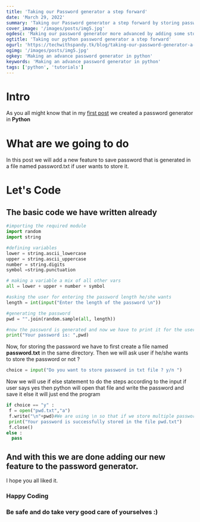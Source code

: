 ```yaml
---
title: 'Taking our Password generator a step forward'
date: 'March 29, 2022'
summary: 'Taking our Password generator a step forward by storing passwords'
cover_image: '/images/posts/img5.jpg'
ogdesc: 'Making our password generator more advanced by adding some storing features in it.'
ogtitle: 'Taking our python password generator a step forward'
ogurl: 'https://techwithspandy.tk/blog/taking-our-password-generator-a-step-forward'
ogimg: '/images/posts/img5.jpg'
ogkey: 'Making an advance password generator in python'
keywords: 'Making an advance password generator in python'
tags: ['python', 'tutorials']
---
```


# Intro

As you all might know that in my [first post](https://dev.to/spandyboss/python-script-to-make-a-password-generator-37g3) we created a password generator in **Python**

# What are we going to do

In this post we will add a new feature to save password that is generated in a file named password.txt if user wants to store it.

# Let's Code

## The basic code we have written already

```python
#importing the required module
import random
import string

#defining variables
lower = string.ascii_lowercase
upper = string.ascii_uppercase
number = string.digits
symbol =string.punctuation

# making a variable a mix of all other vars
all = lower + upper + number + symbol

#asking the user for entering the password length he/she wants
length = int(input("Enter the length of the password \n"))

#generating the password
pwd = "".join(random.sample(all, length))

#now the password is generated and now we have to print it for the user
print("Your password is: ",pwd)
```

Now, for storing the password we have to first create a file named **password.txt** in the same directory.
Then we will ask user if he/she wants to store the password or not ?

```python
choice = input("Do you want to store password in txt file ? y/n ")
```

Now we will use if else statement to do the steps according to the input if user says yes then python will open that file and write the password and save it else it will just end the program

```python
if choice == "y" :
 f = open("pwd.txt","a")
 f.write("\n"+pwd)#We are using \n so that if we store multiple passwords then we must be able to identify the different passwords
 print("Your password is successfully stored in the file pwd.txt")
 f.close()
else :
  pass
```

## And with this we are done adding our new feature to the password generator.

I hope you all liked it.

### Happy Coding

### Be safe and do take very good care of yourselves :)
